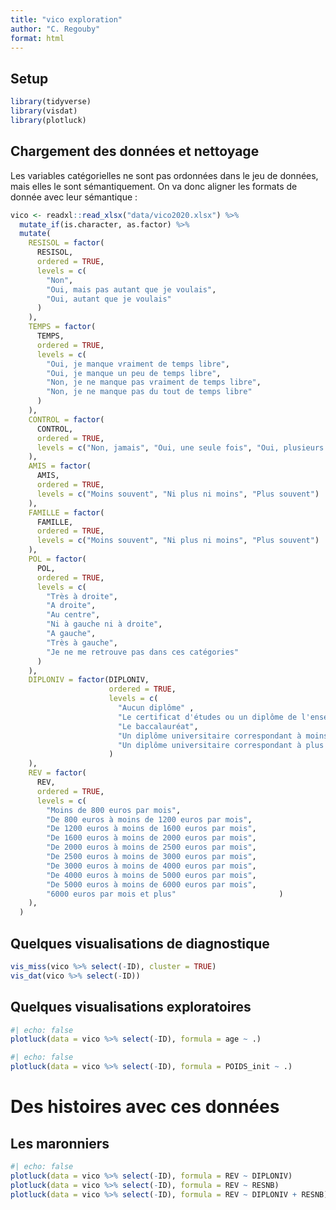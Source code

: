 ```yaml
---
title: "vico exploration"
author: "C. Regouby"
format: html
---
```


## Setup
```r
library(tidyverse)
library(visdat)
library(plotluck)
```


## Chargement des données et nettoyage

Les variables catégorielles ne sont pas ordonnées dans le jeu de données, mais elles le sont sémantiquement. On va donc aligner les formats de donnée avec leur sémantique : 

```r
vico <- readxl::read_xlsx("data/vico2020.xlsx") %>%
  mutate_if(is.character, as.factor) %>%
  mutate(
    RESISOL = factor(
      RESISOL,
      ordered = TRUE,
      levels = c(
        "Non",
        "Oui, mais pas autant que je voulais",
        "Oui, autant que je voulais"
      )
    ),
    TEMPS = factor(
      TEMPS,
      ordered = TRUE,
      levels = c(
        "Oui, je manque vraiment de temps libre",
        "Oui, je manque un peu de temps libre",
        "Non, je ne manque pas vraiment de temps libre",
        "Non, je ne manque pas du tout de temps libre"
      )
    ),
    CONTROL = factor(
      CONTROL,
      ordered = TRUE,
      levels = c("Non, jamais", "Oui, une seule fois", "Oui, plusieurs fois")
    ),
    AMIS = factor(
      AMIS,
      ordered = TRUE,
      levels = c("Moins souvent", "Ni plus ni moins", "Plus souvent")
    ),
    FAMILLE = factor(
      FAMILLE,
      ordered = TRUE,
      levels = c("Moins souvent", "Ni plus ni moins", "Plus souvent")
    ),
    POL = factor(
      POL,
      ordered = TRUE,
      levels = c(
        "Très à droite",
        "A droite",
        "Au centre",
        "Ni à gauche ni à droite",
        "A gauche",
        "Très à gauche",
        "Je ne me retrouve pas dans ces catégories"
      )
    ),
    DIPLONIV = factor(DIPLONIV,
                      ordered = TRUE,
                      levels = c(
                        "Aucun diplôme" ,                                                                                                          
                        "Le certificat d'études ou un diplôme de l'enseignement secondaire autre que le baccalauréat (par exemple : CAP, BEP, Bre",
                        "Le baccalauréat",                                                                                                         
                        "Un diplôme universitaire correspondant à moins de 4 années d'études supérieures après le baccalauréat (par exemple : DUT",
                        "Un diplôme universitaire correspondant à plus de 4 années d'études supérieures après le baccalauréat (maîtrise, DEA, DES"
                      )
    ),
    REV = factor(
      REV,
      ordered = TRUE,
      levels = c(
        "Moins de 800 euros par mois",   
        "De 800 euros à moins de 1200 euros par mois", 
        "De 1200 euros à moins de 1600 euros par mois",
        "De 1600 euros à moins de 2000 euros par mois",
        "De 2000 euros à moins de 2500 euros par mois",
        "De 2500 euros à moins de 3000 euros par mois",
        "De 3000 euros à moins de 4000 euros par mois",
        "De 4000 euros à moins de 5000 euros par mois",
        "De 5000 euros à moins de 6000 euros par mois",
        "6000 euros par mois et plus"                       )
    ),
  )
```

## Quelques visualisations de diagnostique
```r
vis_miss(vico %>% select(-ID), cluster = TRUE)
vis_dat(vico %>% select(-ID))
```


## Quelques visualisations exploratoires

```r
#| echo: false
plotluck(data = vico %>% select(-ID), formula = age ~ .)
```
```r
#| echo: false
plotluck(data = vico %>% select(-ID), formula = POIDS_init ~ .)
```


# Des histoires avec ces données

## Les maronniers
```r
#| echo: false
plotluck(data = vico %>% select(-ID), formula = REV ~ DIPLONIV)
plotluck(data = vico %>% select(-ID), formula = REV ~ RESNB)
plotluck(data = vico %>% select(-ID), formula = REV ~ DIPLONIV + RESNB)
```


